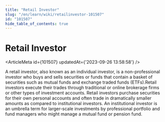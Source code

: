```yaml
---
title: "Retail Investor"
slug: "/en/learn/wiki/retailinvestor-101507"
id: "101507"
hide_table_of_contents: true
---
```



# Retail Investor

<ArticleMeta id={101507} updatedAt={'2023-09-26 13:58:58'} />
<div className='border-solid border-b border-t-0 my-4 border-[var(--ifm-color-gray-300)]' />

A retail investor, also known as an individual investor, is a non-professional investor who buys and sells securities or funds that contain a basket of securities such as mutual funds and exchange traded funds (ETFs).Retail investors execute their trades through traditional or online brokerage firms or other types of investment accounts. Retail investors purchase securities for their own personal accounts and often trade in dramatically smaller amounts as compared to institutional investors. An institutional investor is an umbrella term for larger-scale investments by professional portfolio and fund managers who might manage a mutual fund or pension fund.
